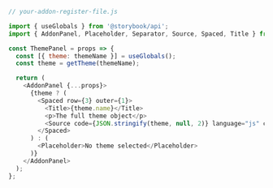```js
// your-addon-register-file.js

import { useGlobals } from '@storybook/api';
import { AddonPanel, Placeholder, Separator, Source, Spaced, Title } from '@storybook/components';

const ThemePanel = props => {
  const [{ theme: themeName }] = useGlobals();
  const theme = getTheme(themeName);

  return (
    <AddonPanel {...props}>
      {theme ? (
        <Spaced row={3} outer={1}>
          <Title>{theme.name}</Title>
          <p>The full theme object</p>
          <Source code={JSON.stringify(theme, null, 2)} language="js" copyable padded showLineNumbers />
        </Spaced>
      ) : (
        <Placeholder>No theme selected</Placeholder>
      )}
    </AddonPanel>
  );
};
```
